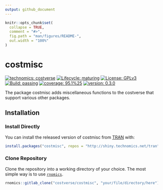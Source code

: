 ```yaml
---
output: github_document
---
```


<!-- README.md is generated from README.Rmd. Please edit that file -->

```r
knitr::opts_chunk$set(
  collapse = TRUE,
  comment = "#>",
  fig.path = "man/figures/README-",
  out.width = "100%"
)
```

# costmisc

<!-- badges: start -->
[![technomics: costverse](https://img.shields.io/badge/technomics-costverse-EAC435.svg)](https://gitlab.technomics.net/costverse)
[![Lifecycle: maturing](https://img.shields.io/badge/lifecycle-maturing-blue.svg)](https://www.tidyverse.org/lifecycle/#maturing)
[![License: GPLv3](https://img.shields.io/badge/License-GPLv3-blue.svg)](https://opensource.org/licenses/GPL-3.0)
[![Build: passing](https://img.shields.io/badge/build-passing-green.svg)](https://gitlab.technomics.net/costverse/costmisc.git)
[![coverage: 95.1%25](https://img.shields.io/badge/coverage-95.1%25-green.svg)](https://cran.r-project.org/web/packages/covr/vignettes/how_it_works.html)
[![version: 0.3.0](https://img.shields.io/badge/version-0.3.0-blue.svg)]()
<!-- badges: end -->

The package costmisc adds miscellaneous functions to the costverse that support various other packages.

## Installation

### Install Directly

You can install the released version of costmisc from [TRAN](http://shiny.technomics.net/tran/www/home/) with:

```r
install.packages("costmisc", repos = "http://shiny.technomics.net/tran")
```

### Clone Repository

Clone the repository into a working directory of your choice. The most simple way is to use [`rnomics`](http://shiny.technomics.net/tran/www/docs/rnomics/).

```r
rnomics::gitlab_clone("costverse/costmisc", "your/file/directory/here")
```
